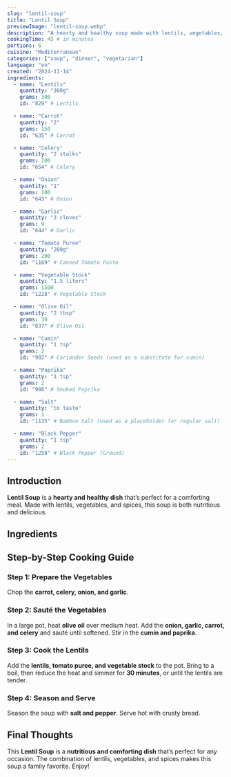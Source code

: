 ```yaml
---
slug: "lentil-soup"
title: "Lentil Soup"
previewImage: "lentil-soup.webp"
description: "A hearty and healthy soup made with lentils, vegetables, and spices, perfect for a comforting meal."
cookingTime: 45 # in minutes
portions: 6
cuisine: "Mediterranean"
categories: ["soup", "dinner", "vegetarian"]
language: "en"
created: "2024-11-14"
ingredients:
  - name: "Lentils"
    quantity: "300g"
    grams: 300
    id: "829" # Lentils

  - name: "Carrot"
    quantity: "2"
    grams: 150
    id: "635" # Carrot

  - name: "Celery"
    quantity: "2 stalks"
    grams: 100
    id: "654" # Celery

  - name: "Onion"
    quantity: "1"
    grams: 100
    id: "643" # Onion

  - name: "Garlic"
    quantity: "3 cloves"
    grams: 9
    id: "644" # Garlic

  - name: "Tomato Puree"
    quantity: "200g"
    grams: 200
    id: "1169" # Canned Tomato Paste

  - name: "Vegetable Stock"
    quantity: "1.5 liters"
    grams: 1500
    id: "1228" # Vegetable Stock

  - name: "Olive Oil"
    quantity: "2 tbsp"
    grams: 30
    id: "837" # Olive Oil

  - name: "Cumin"
    quantity: "1 tsp"
    grams: 2
    id: "902" # Coriander Seeds (used as a substitute for cumin)

  - name: "Paprika"
    quantity: "1 tsp"
    grams: 2
    id: "906" # Smoked Paprika

  - name: "Salt"
    quantity: "to taste"
    grams: 1
    id: "1135" # Bamboo Salt (used as a placeholder for regular salt)

  - name: "Black Pepper"
    quantity: "1 tsp"
    grams: 2
    id: "1258" # Black Pepper (Ground)
---
```



## Introduction

**Lentil Soup** is a **hearty and healthy dish** that’s perfect for a comforting meal. Made with lentils, vegetables, and spices, this soup is both nutritious and delicious.

## Ingredients

<IngredientsList
  ingredients={frontmatter.ingredients}
  portions={frontmatter.portions}
/>

## Step-by-Step Cooking Guide

### Step 1: Prepare the Vegetables

Chop the **carrot, celery, onion, and garlic**.

<CookingStep
  action="cutting-vegetables-mix-tomato-onion-green"
  alt="Chopping vegetables for lentil soup"
/>

### Step 2: Sauté the Vegetables

In a large pot, heat **olive oil** over medium heat. Add the **onion, garlic, carrot, and celery** and sauté until softened. Stir in the **cumin and paprika**.

<CookingStep action="large-pot-vegetables" alt="Sautéing vegetables in a pot" />

### Step 3: Cook the Lentils

Add the **lentils, tomato puree, and vegetable stock** to the pot. Bring to a boil, then reduce the heat and simmer for **30 minutes**, or until the lentils are tender.

<CookingStep
  action="stirring-soupPot-red-soup"
  alt="Simmering lentil soup in a pot"
/>

### Step 4: Season and Serve

Season the soup with **salt and pepper**. Serve hot with crusty bread.

## Final Thoughts

This **Lentil Soup** is a **nutritious and comforting dish** that’s perfect for any occasion. The combination of lentils, vegetables, and spices makes this soup a family favorite. Enjoy!

<NutritionFacts ingredients={frontmatter.ingredients} />
